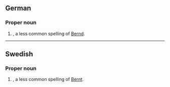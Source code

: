 ==German==

===Proper noun===
{{infl|de|proper noun}}

# {{given name|male||de:}}, a less common spelling of [[Bernd]].

----

==Swedish==

===Proper noun===
{{infl|sv|proper noun}}

# {{given name|male||sv:}}, a less common spelling of [[Bernt]].